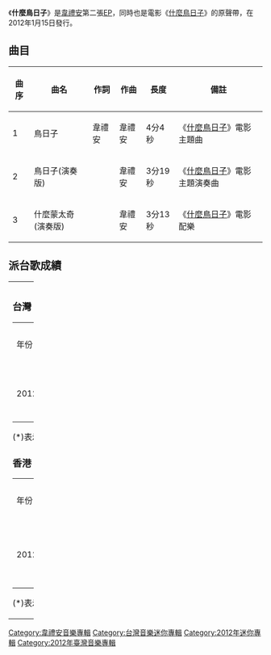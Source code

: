 {{Album infobox | <!-- See Wikipedia:WikiProject_Albums -->
|  Name        = 什麼鳥日子
|  Type        = [[EP|EP]]
|  Artist      = [[韋禮安|韋禮安]]
|  Cover       = 韋禮安 什麼鳥日子.jpg
|  Background  = 
|  Released    = {{flagicon|Taiwan}}2012年1月15日
|  Recorded    = 2011年
|  Genre       = [[華語流行音樂|華語流行音樂]]
|  Length      = 10分36秒
|  Label       = [[福茂唱片|福茂唱片]]
|  Number      =
|  Producer    = [[韋禮安|韋禮安]]
|  Last album  = 《[[「兩腳書櫥的逃亡」演唱會Live|「兩腳書櫥的逃亡」演唱會Live]]》<br />（2011年）
|  This album  = 《'''什麼鳥日子'''》<br />（2012年）
|  Next album  = 《[[有人在等|有人在等]]》<br />（2012年）
}}

《'''什麼鳥日子'''》是[[韋禮安|韋禮安]]第二張[[EP|EP]]，同時也是電影《[[什麼鳥日子|什麼鳥日子]]》的原聲帶，在2012年1月15日發行。

==曲目==
{| class="wikitable"
!曲序
!曲名
!作詞
!作曲
!長度
!備註
|-
|1
|鳥日子
|韋禮安
|韋禮安
|4分4秒
|《[[什麼鳥日子|什麼鳥日子]]》電影主題曲
|-
|2
|鳥日子(演奏版)
|
|韋禮安
|3分19秒
|《[[什麼鳥日子|什麼鳥日子]]》電影主題演奏曲
|-
|3
|什麼蒙太奇(演奏版)
|
|韋禮安
|3分13秒
|《[[什麼鳥日子|什麼鳥日子]]》電影配樂
|}

== 派台歌成績 ==
{| border="0" cellpadding="5" width="100%"
|----- valign="top"
| width="50%" | || width="50%" | 
|-----
| valign="top" |
===台灣===
{| class="wikitable"
|- 
| 年份 || 歌曲 ||幽浮||Hito||MTV||Channel V/FOX
|-
| 2012 || 鳥日子 || - || - || - || -
|}

(*)表示仍在榜上
'''粗體'''表示冠軍歌

===香港===
{| class="wikitable"
|- 
| 年份 || 歌曲 ||903||TVB||997||RTHK
|-
| 2012 || 鳥日子 || 5 || - || 4（國語力） || -
|}

(*)表示仍在榜上
'''粗體'''表示冠軍歌

| valign="top" |

===馬來西亞===
{| class="wikitable" 
|- 
| 年份 || 歌曲 ||988
|-
| 2012 || 鳥日子 || 8
|}

(*)表示仍在榜上
'''粗體'''表示冠軍歌
|}

{{韋禮安}}

[[Category:韋禮安音樂專輯|Category:韋禮安音樂專輯]]
[[Category:台灣音樂迷你專輯|Category:台灣音樂迷你專輯]]
[[Category:2012年迷你專輯|Category:2012年迷你專輯]]
[[Category:2012年臺灣音樂專輯|Category:2012年臺灣音樂專輯]]